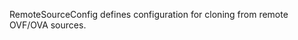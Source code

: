 <!-- Code generated from the comments of the RemoteSourceConfig struct in builder/vsphere/clone/step_clone.go; DO NOT EDIT MANUALLY -->

RemoteSourceConfig defines configuration for cloning from remote OVF/OVA sources.

<!-- End of code generated from the comments of the RemoteSourceConfig struct in builder/vsphere/clone/step_clone.go; -->

